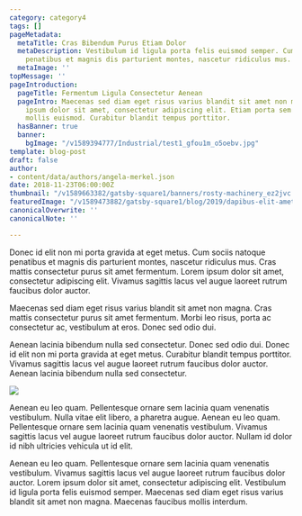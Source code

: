 ```yaml
---
category: category4
tags: []
pageMetadata:
  metaTitle: Cras Bibendum Purus Etiam Dolor
  metaDescription: Vestibulum id ligula porta felis euismod semper. Cum sociis natoque
    penatibus et magnis dis parturient montes, nascetur ridiculus mus.
  metaImage: ''
topMessage: ''
pageIntroduction:
  pageTitle: Fermentum Ligula Consectetur Aenean
  pageIntro: Maecenas sed diam eget risus varius blandit sit amet non magna. Lorem
    ipsum dolor sit amet, consectetur adipiscing elit. Etiam porta sem malesuada magna
    mollis euismod. Curabitur blandit tempus porttitor.
  hasBanner: true
  banner:
    bgImage: "/v1589394777/Industrial/test1_gfou1m_o5oebv.jpg"
template: blog-post
draft: false
author:
- content/data/authors/angela-merkel.json
date: 2018-11-23T06:00:00Z
thumbnail: "/v1589663382/gatsby-square1/banners/rosty-machinery_ez2jvc.jpg"
featuredImage: "/v1589473882/gatsby-square1/blog/2019/dapibus-elit-amet/sample-image-6_xnlc1c.jpg"
canonicalOverwrite: ''
canonicalNote: ''

---
```

Donec id elit non mi porta gravida at eget metus. Cum sociis natoque penatibus et magnis dis parturient montes, nascetur ridiculus mus. Cras mattis consectetur purus sit amet fermentum. Lorem ipsum dolor sit amet, consectetur adipiscing elit. Vivamus sagittis lacus vel augue laoreet rutrum faucibus dolor auctor.

Maecenas sed diam eget risus varius blandit sit amet non magna. Cras mattis consectetur purus sit amet fermentum. Morbi leo risus, porta ac consectetur ac, vestibulum at eros. Donec sed odio dui.

Aenean lacinia bibendum nulla sed consectetur. Donec sed odio dui. Donec id elit non mi porta gravida at eget metus. Curabitur blandit tempus porttitor. Vivamus sagittis lacus vel augue laoreet rutrum faucibus dolor auctor. Aenean lacinia bibendum nulla sed consectetur.

![](https://res.cloudinary.com/glinkaco/image/upload/v1565045655/Industrial/image9_wimmud.jpg)

Aenean eu leo quam. Pellentesque ornare sem lacinia quam venenatis vestibulum. Nulla vitae elit libero, a pharetra augue. Aenean eu leo quam. Pellentesque ornare sem lacinia quam venenatis vestibulum. Vivamus sagittis lacus vel augue laoreet rutrum faucibus dolor auctor. Nullam id dolor id nibh ultricies vehicula ut id elit.

Aenean eu leo quam. Pellentesque ornare sem lacinia quam venenatis vestibulum. Vivamus sagittis lacus vel augue laoreet rutrum faucibus dolor auctor. Lorem ipsum dolor sit amet, consectetur adipiscing elit. Vestibulum id ligula porta felis euismod semper. Maecenas sed diam eget risus varius blandit sit amet non magna. Maecenas faucibus mollis interdum.